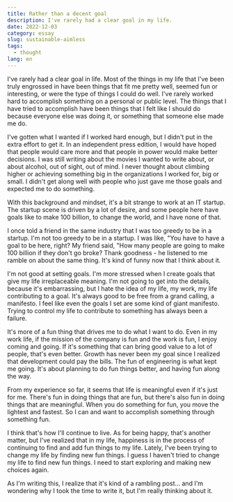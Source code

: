 ```yaml
---
title: Rather than a decent goal
description: I've rarely had a clear goal in my life.
date: 2022-12-03
category: essay
slug: sustainable-aimless
tags:
  - thought
lang: en
---
```


I've rarely had a clear goal in life. Most of the things in my life that I've been truly engrossed in have been things that fit me pretty well, seemed fun or interesting, or were the type of things I could do well.
I've rarely worked hard to accomplish something on a personal or public level. The things that I have tried to accomplish have been things that I felt like I should do because everyone else was doing it, or something that someone else made me do.

I've gotten what I wanted if I worked hard enough, but I didn't put in the extra effort to get it. In an independent press edition, I would have hoped that people would care more and that people in power would make better decisions.
I was still writing about the movies I wanted to write about, or about alcohol, out of sight, out of mind.
I never thought about climbing higher or achieving something big in the organizations I worked for, big or small. I didn't get along well with people who just gave me those goals and expected me to do something.

With this background and mindset, it's a bit strange to work at an IT startup. The startup scene is driven by a lot of desire, and some people here have goals like
to make 100 billion, to change the world, and I have none of that.

I once told a friend in the same industry that I was too greedy to be in a startup. I'm not too greedy to be in a startup.
I was like, "You have to have a goal to be here, right? My friend said, "How many people are going to make 100 billion if they don't go broke?
Thank goodness - he listened to me ramble on about the same thing. It's kind of funny now that I think about it.

I'm not good at setting goals. I'm more stressed when I create goals that give my life irreplaceable meaning. I'm not going to get into the details, because it's embarrassing, but I hate the idea of my life, my work, my life contributing to a goal.
It's always good to be free from a grand calling, a manifesto. I feel like even the goals I set are some kind of giant manifesto. Trying to control my life to contribute to something has always been a failure.

It's more of a fun thing that drives me to do what I want to do. Even in my work life, if the mission of the company is fun and the work is fun, I enjoy coming and going. If it's something that can bring good value to a lot of people, that's even better. Growth has never been my goal since I realized that development could pay the bills. The fun of engineering is what kept me going. It's about planning to do fun things better, and having fun along the way.

From my experience so far, it seems that life is meaningful even if it's just for me. There's fun in doing things that are fun, but there's also fun in doing things that are meaningful.
When you do something for fun, you move the lightest and fastest. So I can and want to accomplish something through something fun.

I think that's how I'll continue to live. As for being happy, that's another matter, but I've realized that in my life, happiness is in the process of continuing to find and add fun things to my life. Lately, I've been trying to change my life by finding new fun things.
I guess I haven't tried to change my life to find new fun things. I need to start exploring and making new choices again.

As I'm writing this, I realize that it's kind of a rambling post... and I'm wondering why I took the time to write it, but I'm really thinking about it.

